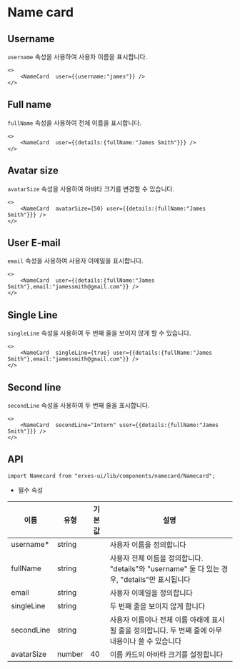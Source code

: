 
<HeroPattern />

# Name card
## **Username**
`username` 속성을 사용하여 사용자 이름을 표시합니다.

```tsx
<>
	<NameCard  user={{username:"james"}} />
</>
```

## **Full name**
`fullName` 속성을 사용하여 전체 이름을 표시합니다.

```tsx
<>
	<NameCard  user={{details:{fullName:"James Smith"}}} />
</>
```

## **Avatar size**
`avatarSize` 속성을 사용하여 아바타 크기를 변경할 수 있습니다.

```tsx
<>
	<NameCard  avatarSize={50} user={{details:{fullName:"James Smith"}}} />
</>
```

## **User E-mail**
`email` 속성을 사용하여 사용자 이메일을 표시합니다.

```tsx
<>
	<NameCard  user={{details:{fullName:"James Smith"},email:"jamessmith@gmail.com"}} />
</>
```

## **Single Line**
`singleLine` 속성을 사용하여 두 번째 줄을 보이지 않게 할 수 있습니다.

```tsx
<>
	<NameCard  singleLine={true} user={{details:{fullName:"James Smith"},email:"jamessmith@gmail.com"}} />
</>
```

## **Second line**
`secondLine` 속성을 사용하여 두 번째 줄을 표시합니다.

```tsx
<>
	<NameCard  secondLine="Intern" user={{details:{fullName:"James Smith"}}} />
</>
```

## **API**

```tsx
import Namecard from "erxes-ui/lib/components/namecard/Namecard";
```
* 필수 속성

| 이름 | 유형 | 기본값 | 설명 |
| ---| --- | ---| --- |
| username*	 | string |  | 사용자 이름을 정의합니다 |
| fullName | string |  | 사용자 전체 이름을 정의합니다. "details"와 "username" 둘 다 있는 경우, "details"만 표시됩니다 |
| email | string| | 사용자 이메일을 정의합니다 |
| singleLine | string |  | 두 번째 줄을 보이지 않게 합니다 |
| secondLine | string |  | 사용자 이름이나 전체 이름 아래에 표시될 줄을 정의합니다. 두 번째 줄에 아무 내용이나 쓸 수 있습니다 |
| avatarSize | number | 40  | 이름 카드의 아바타 크기를 설정합니다 |